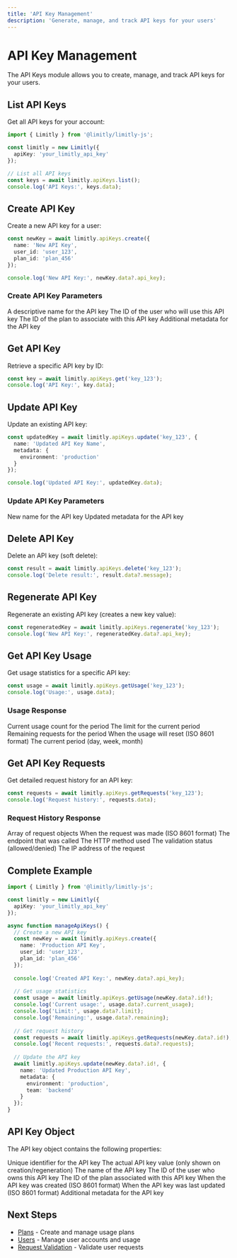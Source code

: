 ```yaml
---
title: 'API Key Management'
description: 'Generate, manage, and track API keys for your users'
---
```


# API Key Management

The API Keys module allows you to create, manage, and track API keys for your users.

## List API Keys

Get all API keys for your account:

```typescript
import { Limitly } from '@limitly/limitly-js';

const limitly = new Limitly({
  apiKey: 'your_limitly_api_key'
});

// List all API keys
const keys = await limitly.apiKeys.list();
console.log('API Keys:', keys.data);
```

## Create API Key

Create a new API key for a user:

```typescript
const newKey = await limitly.apiKeys.create({
  name: 'New API Key',
  user_id: 'user_123',
  plan_id: 'plan_456'
});

console.log('New API Key:', newKey.data?.api_key);
```

### Create API Key Parameters

<ParamField body="name" type="string" required>
  A descriptive name for the API key
</ParamField>

<ParamField body="user_id" type="string" required>
  The ID of the user who will use this API key
</ParamField>

<ParamField body="plan_id" type="string">
  The ID of the plan to associate with this API key
</ParamField>

<ParamField body="metadata" type="object">
  Additional metadata for the API key
</ParamField>

## Get API Key

Retrieve a specific API key by ID:

```typescript
const key = await limitly.apiKeys.get('key_123');
console.log('API Key:', key.data);
```

## Update API Key

Update an existing API key:

```typescript
const updatedKey = await limitly.apiKeys.update('key_123', {
  name: 'Updated API Key Name',
  metadata: {
    environment: 'production'
  }
});

console.log('Updated API Key:', updatedKey.data);
```

### Update API Key Parameters

<ParamField body="name" type="string">
  New name for the API key
</ParamField>

<ParamField body="metadata" type="object">
  Updated metadata for the API key
</ParamField>

## Delete API Key

Delete an API key (soft delete):

```typescript
const result = await limitly.apiKeys.delete('key_123');
console.log('Delete result:', result.data?.message);
```

## Regenerate API Key

Regenerate an existing API key (creates a new key value):

```typescript
const regeneratedKey = await limitly.apiKeys.regenerate('key_123');
console.log('New API Key:', regeneratedKey.data?.api_key);
```

## Get API Key Usage

Get usage statistics for a specific API key:

```typescript
const usage = await limitly.apiKeys.getUsage('key_123');
console.log('Usage:', usage.data);
```

### Usage Response

<ParamField body="current_usage" type="number">
  Current usage count for the period
</ParamField>

<ParamField body="limit" type="number">
  The limit for the current period
</ParamField>

<ParamField body="remaining" type="number">
  Remaining requests for the period
</ParamField>

<ParamField body="reset_time" type="string">
  When the usage will reset (ISO 8601 format)
</ParamField>

<ParamField body="period" type="string">
  The current period (day, week, month)
</ParamField>

## Get API Key Requests

Get detailed request history for an API key:

```typescript
const requests = await limitly.apiKeys.getRequests('key_123');
console.log('Request history:', requests.data);
```

### Request History Response

<ParamField body="requests" type="array">
  Array of request objects
</ParamField>

<ParamField body="requests[].timestamp" type="string">
  When the request was made (ISO 8601 format)
</ParamField>

<ParamField body="requests[].endpoint" type="string">
  The endpoint that was called
</ParamField>

<ParamField body="requests[].method" type="string">
  The HTTP method used
</ParamField>

<ParamField body="requests[].status" type="string">
  The validation status (allowed/denied)
</ParamField>

<ParamField body="requests[].ip_address" type="string">
  The IP address of the request
</ParamField>

## Complete Example

```typescript
import { Limitly } from '@limitly/limitly-js';

const limitly = new Limitly({
  apiKey: 'your_limitly_api_key'
});

async function manageApiKeys() {
  // Create a new API key
  const newKey = await limitly.apiKeys.create({
    name: 'Production API Key',
    user_id: 'user_123',
    plan_id: 'plan_456'
  });
  
  console.log('Created API Key:', newKey.data?.api_key);
  
  // Get usage statistics
  const usage = await limitly.apiKeys.getUsage(newKey.data?.id!);
  console.log('Current usage:', usage.data?.current_usage);
  console.log('Limit:', usage.data?.limit);
  console.log('Remaining:', usage.data?.remaining);
  
  // Get request history
  const requests = await limitly.apiKeys.getRequests(newKey.data?.id!);
  console.log('Recent requests:', requests.data?.requests);
  
  // Update the API key
  await limitly.apiKeys.update(newKey.data?.id!, {
    name: 'Updated Production API Key',
    metadata: {
      environment: 'production',
      team: 'backend'
    }
  });
}
```

## API Key Object

The API key object contains the following properties:

<ParamField body="id" type="string">
  Unique identifier for the API key
</ParamField>

<ParamField body="api_key" type="string">
  The actual API key value (only shown on creation/regeneration)
</ParamField>

<ParamField body="name" type="string">
  The name of the API key
</ParamField>

<ParamField body="user_id" type="string">
  The ID of the user who owns this API key
</ParamField>

<ParamField body="plan_id" type="string">
  The ID of the plan associated with this API key
</ParamField>

<ParamField body="created_at" type="string">
  When the API key was created (ISO 8601 format)
</ParamField>

<ParamField body="updated_at" type="string">
  When the API key was last updated (ISO 8601 format)
</ParamField>

<ParamField body="metadata" type="object">
  Additional metadata for the API key
</ParamField>

## Next Steps

- [Plans](/sdk/plans) - Create and manage usage plans
- [Users](/sdk/users) - Manage user accounts and usage
- [Request Validation](/sdk/validation) - Validate user requests 